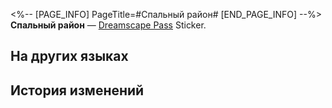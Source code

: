 <%-- [PAGE_INFO]
PageTitle=#Спальный район#
[END_PAGE_INFO] --%>
{{Предмет Инфобокс
|id          = 223808
|Изображение = Dreamscape Pass Sticker Спальный район.png
|Тип         = Dreamscape Pass Sticker
|Тип2        = Последний магнат Stickers
|Инвентарь   = 
|Редкость    = 4
|Эффект      = 
|Описание    = Пронумерованные наклейки, используемые для украшения дневника сновидений. Бывают самыми разными.
|Источник1   = [[Исследуйте искривлённый водоворот в Рифе потока сновидений]]
}}
{{Описание|В грёзах хаос и беспорядок - реальность.}}
'''Спальный район''' — [[Dreamscape Pass]] Sticker.

==На других языках==
{{На других языках
|en   = Slumbertown
|zhs  = 睡城
|zht  = 睡城
|ja   = 眠れる街
|ko   = 수면의 도시
|es   = Duermeburgo
|fr   = Bourg-Repos
|ru   = Спальный район
|th   = เมืองนิทรา
|vi   = Thành Phố Ngủ Mê
|de   = Schlummerstadt
|id   = Slumbertown
|pt   = Cidade Adormecida
}}

==История изменений==
{{История изменений|3.5}}